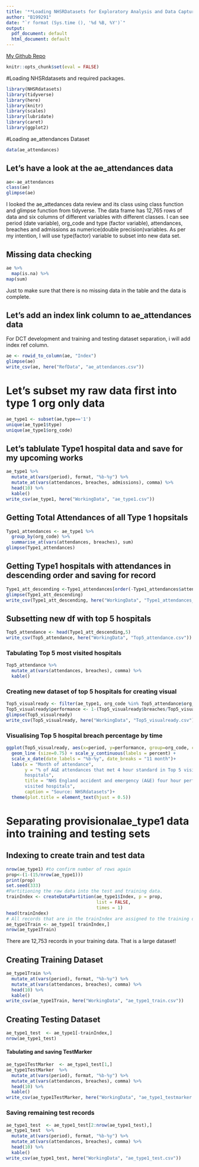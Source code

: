 ```yaml
---
title: '**Loading NHSRDatasets for Exploratory Analysis and Data Capture Tool**'
author: "B199291"
date: "`r format (Sys.time (), '%d %B, %Y')`"
output:
  pdf_document: default
  html_document: default
---
```

[My Github Repo](https://github.com/B199291/B199291_Assessment)
```r
knitr::opts_chunk$set(eval = FALSE)
```
#Loading NHSRdatasets and required packages.
```r
library(NHSRdatasets)
library(tidyverse)
library(here)
library(knitr)
library(scales)
library(lubridate)
library(caret)
library(ggplot2)
```

#Loading ae_attendances Dataset
```r
data(ae_attendances)
```


## Let’s have a look at the ae_attendances data
```r
ae<-ae_attendances
class(ae)
glimpse(ae)
```
I looked the ae_attedances data review and its class using class function and glimpse function from tidyverse. The data frame has 12,765 rows of data and six columns of different variables with different classes. I can see period (date variable), org_code and type (factor variable), attendances, breaches and admissions as numerice(double precision)variables. As per my intention, I will use type(factor) variable to subset into new data set.

## Missing data checking
```r
ae %>% 
  map(is.na) %>%
map(sum)
```
Just to make sure that there is no missing data in the table and the data is complete.

## Let's add an index link column to ae_attendances data  
For DCT development and training and testing dataset separation, i will add index ref column.
```r
ae <- rowid_to_column(ae, "Index")
glimpse(ae)
write_csv(ae, here("RefData", "ae_attendances.csv"))
```
# Let's subset my raw data first into type 1 org only data
```r
ae_type1 <- subset(ae,type=='1')
unique(ae_type1$type)
unique(ae_type1$org_code)
```

## Let's tablulate Type1 hospital data and save for my upcoming works
```r
ae_type1 %>%
  mutate_at(vars(period), format, "%b-%y") %>% 
  mutate_at(vars(attendances, breaches, admissions), comma) %>%
  head(10) %>%
  kable()
write_csv(ae_type1, here("WorkingData", "ae_type1.csv"))
```

## Getting Total Attendances of all Type 1 hopsitals
```r
Type1_attendances <- ae_type1 %>%
  group_by(org_code) %>%
  summarise_at(vars(attendances, breaches), sum)
glimpse(Type1_attendances)
```
## Getting Type1 hospitals with attendances in descending order and saving for record
```r
Type1_att_descending <-Type1_attendances[order(-Type1_attendances$attendances),]
glimpse(Type1_att_descending)
write_csv(Type1_att_descending, here("WorkingData", "Type1_attendances_descending.csv"))
```
## Subsetting new df with top 5 hospitals
```r
Top5_attendance <- head(Type1_att_descending,5)
write_csv(Top5_attendance, here("WorkingData", "Top5_attendance.csv"))
```
### Tabulating Top 5 most visited hospitals
```r
Top5_attendance %>%
  mutate_at(vars(attendances, breaches), comma) %>%
  kable()
```
### Creating new dataset of top 5 hospitals for creating visual
```r
Top5_visualready <- filter(ae_type1, org_code %in% Top5_attendance$org_code)
Top5_visualready$performance <- 1-(Top5_visualready$breaches/Top5_visualready$attendances)
glimpse(Top5_visualready)
write_csv(Top5_visualready, here("WorkingData", "Top5_visualready.csv"))
```
### Visualising Top 5 hospital breach percentage by time
```r
ggplot(Top5_visualready, aes(x=period, y=performance, group=org_code, colour=org_code)) +  
  geom_line (size=0.75) + scale_y_continuous(labels = percent) + 
  scale_x_date(date_labels = "%b-%y", date_breaks = "11 month")+
  labs(x = "Month of attendance",
       y = "% of A&E attendances that met 4 hour standard in Top 5 visited 
       hospitals",
       title = "NHS England accident and emergency (A&E) four hour performance in Top 5 
       visited hospitals",
       caption = "Source: NHSRdatasets")+
  theme(plot.title = element_text(hjust = 0.5))
```


# Separating provisionalae_type1 data into training and testing sets

## Indexing to create train and test data
```r
nrow(ae_type1) #to confirm number of rows again
prop<-(1-(15/nrow(ae_type1)))
print(prop)
set.seed(333)
#Partitioning the raw data into the test and training data.
trainIndex <- createDataPartition(ae_type1$Index, p = prop, 
                                  list = FALSE, 
                                  times = 1)
head(trainIndex)
# All records that are in the trainIndex are assigned to the training data.
ae_type1Train <- ae_type1[ trainIndex,]
nrow(ae_type1Train)
```
There are 12,753 records in your training data. That is a large dataset!

## Creating Training Dataset
```r
ae_type1Train %>%
  mutate_at(vars(period), format, "%b-%y") %>% 
  mutate_at(vars(attendances, breaches), comma) %>%
  head(10) %>%
  kable()
write_csv(ae_type1Train, here("WorkingData", "ae_type1_train.csv"))
```
## Creating Testing Dataset
```r
ae_type1_test  <- ae_type1[-trainIndex,]
nrow(ae_type1_test)
```
#### Tabulating and saving TestMarker
```r
ae_type1TestMarker  <- ae_type1_test[1,]
ae_type1TestMarker  %>%
  mutate_at(vars(period), format, "%b-%y") %>% 
  mutate_at(vars(attendances, breaches), comma) %>%
  head(10) %>%
  kable()
write_csv(ae_type1TestMarker, here("WorkingData", "ae_type1_testmarker.csv"))
```
### Saving remaining test records
```r
ae_type1_test  <- ae_type1_test[2:nrow(ae_type1_test),]
ae_type1_test  %>%
  mutate_at(vars(period), format, "%b-%y") %>% 
  mutate_at(vars(attendances, breaches), comma) %>%
  head(10) %>%
  kable()
write_csv(ae_type1_test, here("WorkingData", "ae_type1_test.csv"))
```



